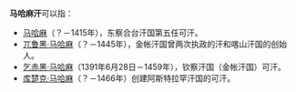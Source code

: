 '''马哈麻汗'''可以指：
* [[马哈麻|马哈麻]]（？－1415年），东察合台汗国第五任可汗。
* [[兀鲁黑·马哈麻|兀鲁黑·马哈麻]]（？－1445年），金帐汗国曾两次执政的汗和喀山汗国的创始人。
* [[乞赤黑·马哈麻|乞赤黑·马哈麻]]（1391年6月28日－1459年），钦察汗国（金帐汗国）可汗。
* [[库楚克·马哈麻|库楚克·马哈麻]]（？－1466年）创建阿斯特拉罕汗国的可汗。 

{{消歧义|M|cat=四字人名消歧义}}